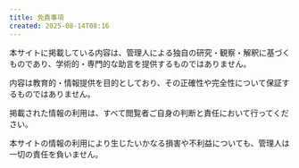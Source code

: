 ```yaml
---
title: 免責事項
created: 2025-08-14T08:16
---
```


本サイトに掲載している内容は、管理人による独自の研究・観察・解釈に基づくものであり、学術的・専門的な助言を提供するものではありません。

内容は教育的・情報提供を目的としており、その正確性や完全性について保証するものではありません。

掲載された情報の利用は、すべて閲覧者ご自身の判断と責任において行ってください。

本サイトの情報の利用により生じたいかなる損害や不利益についても、管理人は一切の責任を負いません。
